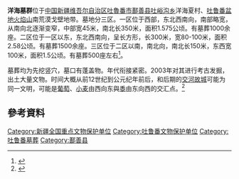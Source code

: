 {{Coord|42.807174|N|89.668383|E|display=title}}
{{文物保护单位
| 级别 = 全国
| 名称 = 洋海墓群
| 图片 = [[File:Perspective_drawing_of_M90_in_No.1_Plateau,_Yanghai_Cemetery.jpg|300px]]
| 编号 = 6-291
| 分类 = 古墓葬
| 时代 = 
| 所在 = [[新疆维吾尔自治区|新疆维吾尔自治区]][[吐魯番市|吐魯番市]][[鄯善县|鄯善县]]
| 登录 = 2006年
| Cat = 新疆全国重点文物保护单位
}}
'''洋海墓群'''位于[[中国|中国]][[新疆维吾尔自治区|新疆维吾尔自治区]][[吐魯番市|吐魯番市]][[鄯善县|鄯善县]][[吐峪沟乡|吐峪沟乡]]洋海夏村、[[吐鲁番盆地|吐鲁番盆地]][[火焰山|火焰山]]南荒漠戈壁地带。墓地分三区。一区位于西部，东北西南向，南部略宽，从南向北逐渐变窄，中部宽45米，南北长350米，面积1.575公顷。有墓葬1000余座。二区位于一区以东，东北西南向，呈长方形，长300米，宽80-100米，面积2.58公顷。有墓葬1500余座。三区位于二区以南，南北向，南北长150米，东西宽100米，面积1.5公顷。有墓葬500座左右<ref>{{cite web|author=新華社|title=洋海古墓群——意外发现的露天考古博物馆|url=http://news.xinhuanet.com/collection/2007-01/23/content_5639920.htm |accessdate=2007-01-23}}</ref>。

墓葬均为先挖竖穴，墓口有蓬盖物。年代衔接紧密。2003年对其进行考古发掘，出土大量文物。时间大概从前12世纪到公元纪年前后，和后期的[[交河故城|交河故城]]可能为同一文明，可能是[[葡萄|葡萄]]、[[小麦|小麦]]由西向东與[[黍|黍]]由东向西的交汇点。<ref>{{cite web|author=考古学报|title=新疆鄯善洋海墓地发掘报告|url=http://www.cnki.net/KCMS/detail/detail.aspx?QueryID=28&CurRec=1&recid=&filename=KGXB201101006&dbname=CJFD2011&dbcode=CJFQ&pr=&urlid=&yx=&v=MDUxMDhIOURNcm85RllvUjhlWDFMdXhZUzdEaDFUM3FUcldNMUZyQ1VSTDZmYitabkZDbm1VN3pNTGlyVGJMRzQ=|accessdate=2011年01期}}{{dead link|date=2018年3月 |bot=InternetArchiveBot |fix-attempted=yes }}</ref>

== 參考資料 ==
<references/>


{{新疆全国重点文物保护单位}}

[[Category:新疆全国重点文物保护单位|Category:新疆全国重点文物保护单位]]
[[Category:吐鲁番文物保护单位|Category:吐鲁番文物保护单位]]
[[Category:吐鲁番墓葬|Category:吐鲁番墓葬]]
[[Category:鄯善县|Category:鄯善县]]